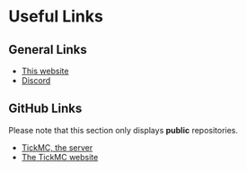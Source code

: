 # Useful Links

## General Links

* [This website](https://tick-mc.net)
* [Discord](https://discord.gg/B8fjuqrptZ)

## GitHub Links

Please note that this section only displays **public** repositories.

* [TickMC, the server](https://github.com/0tickpulse/tickmc)
* [The TickMC website](https://github.com/0tickpulse/tickmc-site)

